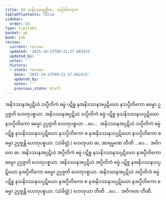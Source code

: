 ```yaml
---
title: 84 သနိဒဿနတ္တိက, သပ္ပီတိကဒုက
tableOfContents: false
sidebar:
  order: 84
type: tipitaka
basket: ab
book: p16
review:
  current: review
  updated: '2025-10-23T09:21:27.882415'
  updated_by: ''
  notes: ''
  history:
  - state: review
    date: '2025-10-23T09:21:27.882415'
    updated_by: ''
    notes: ''
    previous_state: draft
---
```



<ReviewStatus review={frontmatter.review} showDetails={true} />

<HypothesisAnnotation frontmatter={frontmatter} />

<DynamicBreadcrumb />

<Division number="135" book="p16" e="ch" v="40" p="285">

<Paragraph number="324" book="p16">
အနိဒဿနအပ္ပဋိဃံ သပ္ပီတိကံ ဓမ္မံ ပဋိစ္စ နအနိဒဿနအပ္ပဋိဃော နသပ္ပီတိကော ဓမ္မော ဥပ္ပဇ္ဇတိ ဟေတုပစ္စယာ. အနိဒဿနအပ္ပဋိဃံ သပ္ပီတိကံ ဓမ္မံ ပဋိစ္စ နသနိဒဿနသပ္ပဋိဃော နသပ္ပီတိကော ဓမ္မော ဥပ္ပဇ္ဇတိ ဟေတုပစ္စယာ …ပေ…  အနိဒဿနအပ္ပဋိဃံ သပ္ပီတိကံ ဓမ္မံ ပဋိစ္စ နသနိဒဿနသပ္ပဋိဃော နသပ္ပီတိကော စ နအနိဒဿနသပ္ပဋိဃော နသပ္ပီတိကော စ ဓမ္မာ ဥပ္ပဇ္ဇန္တိ ဟေတုပစ္စယာ. (သံခိတ္တံ.) ဟေတုယာ ဆ, အာရမ္မဏေ တီဏိ …ပေ…  အဝိဂတေ ဆ.
</Paragraph>

<Paragraph number="325" book="p16">
အနိဒဿနအပ္ပဋိဃံ အပ္ပီတိကံ ဓမ္မံ ပဋိစ္စ နသနိဒဿနသပ္ပဋိဃော နအပ္ပီတိကော ဓမ္မော ဥပ္ပဇ္ဇတိ ဟေတုပစ္စယာ. အနိဒဿနအပ္ပဋိဃံ အပ္ပီတိကံ ဓမ္မံ ပဋိစ္စ နအနိဒဿနသပ္ပဋိဃော နအပ္ပီတိကော ဓမ္မော ဥပ္ပဇ္ဇတိ ဟေတုပစ္စယာ. အနိဒဿနအပ္ပဋိဃံ အပ္ပီတိကံ ဓမ္မံ ပဋိစ္စ နသနိဒဿနသပ္ပဋိဃော နအပ္ပီတိကော စ နအနိဒဿနသပ္ပဋိဃော နအပ္ပီတိကော စ ဓမ္မာ ဥပ္ပဇ္ဇန္တိ ဟေတုပစ္စယာ. (သံခိတ္တံ.) ဟေတုယာ တီဏိ …ပေ…  အဝိဂတေ တီဏိ.
</Paragraph>
</Division>